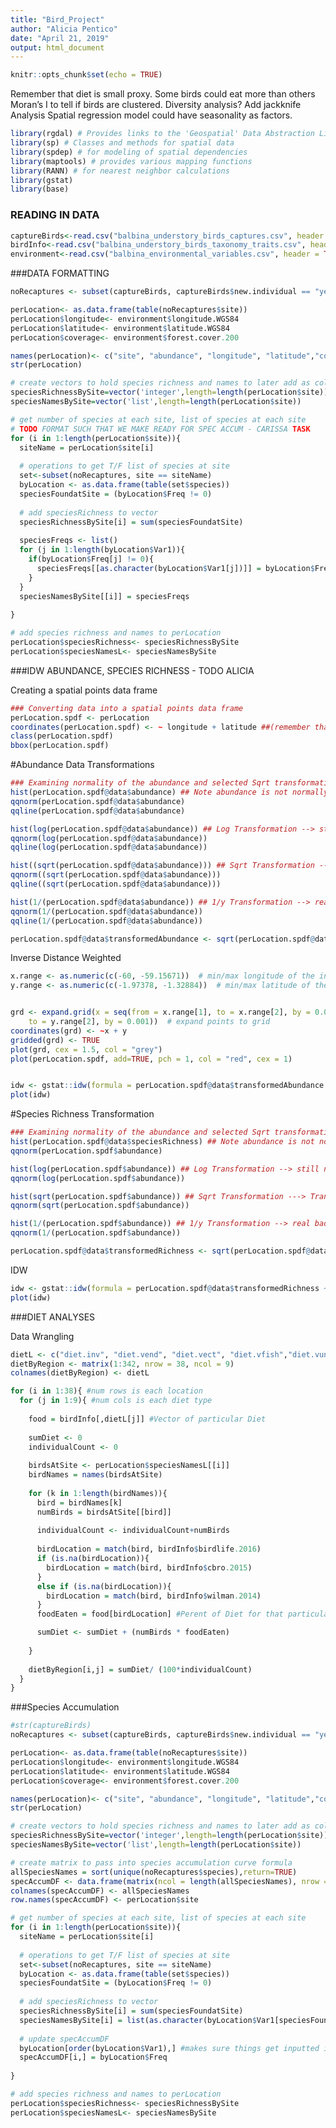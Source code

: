 ```yaml
---
title: "Bird_Project"
author: "Alicia Pentico"
date: "April 21, 2019"
output: html_document
---
```


```r
knitr::opts_chunk$set(echo = TRUE)
```


Remember that diet is small proxy. Some birds could eat more than others
Moran's I to tell if birds are clustered. 
Diversity analysis?
Add jackknife Analysis
Spatial regression model could have seasonality as factors.

```r
library(rgdal) # Provides links to the 'Geospatial' Data Abstraction Library ('GDAL') and access to projection/transformation operations from the 'PROJ.4' library.
library(sp) # Classes and methods for spatial data
library(spdep) # for modeling of spatial dependencies
library(maptools) # provides various mapping functions
library(RANN) # for nearest neighbor calculations
library(gstat)
library(base)

```

### READING IN DATA
```r
captureBirds<-read.csv("balbina_understory_birds_captures.csv", header = TRUE)
birdInfo<-read.csv("balbina_understory_birds_taxonomy_traits.csv", header = TRUE)
environment<-read.csv("balbina_environmental_variables.csv", header = TRUE)
```

###DATA FORMATTING
```r
noRecaptures <- subset(captureBirds, captureBirds$new.individual == "yes")

perLocation<- as.data.frame(table(noRecaptures$site))
perLocation$longitude<- environment$longitude.WGS84
perLocation$latitude<- environment$latitude.WGS84
perLocation$coverage<- environment$forest.cover.200

names(perLocation)<- c("site", "abundance", "longitude", "latitude","coverage")
str(perLocation)

# create vectors to hold species richness and names to later add as cols to perLocation
speciesRichnessBySite=vector('integer',length=length(perLocation$site))
speciesNamesBySite=vector('list',length=length(perLocation$site))

# get number of species at each site, list of species at each site
# TODO FORMAT SUCH THAT WE MAKE READY FOR SPEC ACCUM - CARISSA TASK
for (i in 1:length(perLocation$site)){
  siteName = perLocation$site[i]
  
  # operations to get T/F list of species at site
  set<-subset(noRecaptures, site == siteName)
  byLocation <- as.data.frame(table(set$species))
  speciesFoundatSite = (byLocation$Freq != 0)
  
  # add speciesRichness to vector
  speciesRichnessBySite[i] = sum(speciesFoundatSite)
  
  speciesFreqs <- list()
  for (j in 1:length(byLocation$Var1)){
    if(byLocation$Freq[j] != 0){
      speciesFreqs[[as.character(byLocation$Var1[j])]] = byLocation$Freq[j]
    }
  }
  speciesNamesBySite[[i]] = speciesFreqs
  
}

# add species richness and names to perLocation
perLocation$speciesRichness<- speciesRichnessBySite
perLocation$speciesNamesL<- speciesNamesBySite
```



###IDW ABUNDANCE, SPECIES RICHNESS - TODO ALICIA

Creating a spatial points data frame
```r
### Converting data into a spatial points data frame
perLocation.spdf <- perLocation
coordinates(perLocation.spdf) <- ~ longitude + latitude ##(remember that in R longitude is assigned to x-axis and latitude to y-axis)
class(perLocation.spdf)
bbox(perLocation.spdf)
```

#Abundance 
Data Transformations
```r
### Examining normality of the abundance and selected Sqrt transformation
hist(perLocation.spdf@data$abundance) ## Note abundance is not normally distributed. Should transform dataset
qqnorm(perLocation.spdf@data$abundance)
qqline(perLocation.spdf@data$abundance)

hist(log(perLocation.spdf@data$abundance)) ## Log Transformation --> still not great
qqnorm(log(perLocation.spdf@data$abundance))
qqline(log(perLocation.spdf@data$abundance))

hist((sqrt(perLocation.spdf@data$abundance))) ## Sqrt Transformation ---> Transformation I am using
qqnorm((sqrt(perLocation.spdf@data$abundance)))
qqline((sqrt(perLocation.spdf@data$abundance)))

hist(1/(perLocation.spdf@data$abundance)) ## 1/y Transformation --> real bad
qqnorm(1/(perLocation.spdf@data$abundance)) 
qqline(1/(perLocation.spdf@data$abundance))

perLocation.spdf@data$transformedAbundance <- sqrt(perLocation.spdf@data$abundance)
```
Inverse Distance Weighted

```r
x.range <- as.numeric(c(-60, -59.15671))  # min/max longitude of the interpolation area
y.range <- as.numeric(c(-1.97378, -1.32884))  # min/max latitude of the interpolation area


grd <- expand.grid(x = seq(from = x.range[1], to = x.range[2], by = 0.001), y = seq(from = y.range[1], 
    to = y.range[2], by = 0.001))  # expand points to grid
coordinates(grd) <- ~x + y
gridded(grd) <- TRUE
plot(grd, cex = 1.5, col = "grey") 
plot(perLocation.spdf, add=TRUE, pch = 1, col = "red", cex = 1)


idw <- gstat::idw(formula = perLocation.spdf@data$transformedAbundance ~ 1, locations = perLocation.spdf, newdata = grd, idp=2.0) 
plot(idw)

```


#Species Richness 
Transformation
```r
### Examining normality of the abundance and selected Sqrt transformation
hist(perLocation.spdf@data$speciesRichness) ## Note abundance is not normally distributed. Should transform dataset
qqnorm(perLocation.spdf$abundance)

hist(log(perLocation.spdf$abundance)) ## Log Transformation --> still not great
qqnorm(log(perLocation.spdf$abundance)) 

hist(sqrt(perLocation.spdf$abundance)) ## Sqrt Transformation ---> Transformation I am using
qqnorm(sqrt(perLocation.spdf$abundance)) 

hist(1/(perLocation.spdf$abundance)) ## 1/y Transformation --> real bad
qqnorm(1/(perLocation.spdf$abundance)) 

perLocation.spdf@data$transformedRichness <- sqrt(perLocation.spdf@data$speciesRichness)
```


IDW
```r
idw <- gstat::idw(formula = perLocation.spdf@data$transformedRichness ~ 1, locations = perLocation.spdf, newdata = grd, idp=2.0) 
plot(idw)

```


###DIET ANALYSES

Data Wrangling
```r
dietL <- c("diet.inv", "diet.vend", "diet.vect", "diet.vfish","diet.vunk","diet.fruit","diet.nect","diet.seed","diet.planto")
dietByRegion <- matrix(1:342, nrow = 38, ncol = 9)
colnames(dietByRegion) <- dietL

for (i in 1:38){ #num rows is each location
  for (j in 1:9){ #num cols is each diet type
    
    food = birdInfo[,dietL[j]] #Vector of particular Diet
    
    sumDiet <- 0
    individualCount <- 0
    
    birdsAtSite <- perLocation$speciesNamesL[[i]]
    birdNames = names(birdsAtSite)
    
    for (k in 1:length(birdNames)){
      bird = birdNames[k]
      numBirds = birdsAtSite[[bird]]
      
      individualCount <- individualCount+numBirds
      
      birdLocation = match(bird, birdInfo$birdlife.2016)
      if (is.na(birdLocation)){
        birdLocation = match(bird, birdInfo$cbro.2015)
      }
      else if (is.na(birdLocation)){
        birdLocation = match(bird, birdInfo$wilman.2014)
      }
      foodEaten = food[birdLocation] #Perent of Diet for that particular bird

      sumDiet <- sumDiet + (numBirds * foodEaten)
      
    }
    
    dietByRegion[i,j] = sumDiet/ (100*individualCount)
  }
}

```


###Species Accumulation
```r
#str(captureBirds)
noRecaptures <- subset(captureBirds, captureBirds$new.individual == "yes")

perLocation<- as.data.frame(table(noRecaptures$site))
perLocation$longitude<- environment$longitude.WGS84
perLocation$latitude<- environment$latitude.WGS84
perLocation$coverage<- environment$forest.cover.200

names(perLocation)<- c("site", "abundance", "longitude", "latitude","coverage")
str(perLocation)

# create vectors to hold species richness and names to later add as cols to perLocation
speciesRichnessBySite=vector('integer',length=length(perLocation$site))
speciesNamesBySite=vector('list',length=length(perLocation$site))

# create matrix to pass into species accumulation curve formula
allSpeciesNames = sort(unique(noRecaptures$species),return=TRUE)
specAccumDF <- data.frame(matrix(ncol = length(allSpeciesNames), nrow = length(perLocation$site)))
colnames(specAccumDF) <- allSpeciesNames
row.names(specAccumDF) <- perLocation$site

# get number of species at each site, list of species at each site
for (i in 1:length(perLocation$site)){
  siteName = perLocation$site[i]
  
  # operations to get T/F list of species at site
  set<-subset(noRecaptures, site == siteName)
  byLocation <- as.data.frame(table(set$species))
  speciesFoundatSite = (byLocation$Freq != 0)
  
  # add speciesRichness to vector
  speciesRichnessBySite[i] = sum(speciesFoundatSite)
  speciesNamesBySite[i] = list(as.character(byLocation$Var1[speciesFoundatSite]))
  
  # update specAccumDF
  byLocation[order(byLocation$Var1),] #makes sure things get inputted in correct order
  specAccumDF[i,] = byLocation$Freq
  
}

# add species richness and names to perLocation
perLocation$speciesRichness<- speciesRichnessBySite
perLocation$speciesNamesL<- speciesNamesBySite
```
